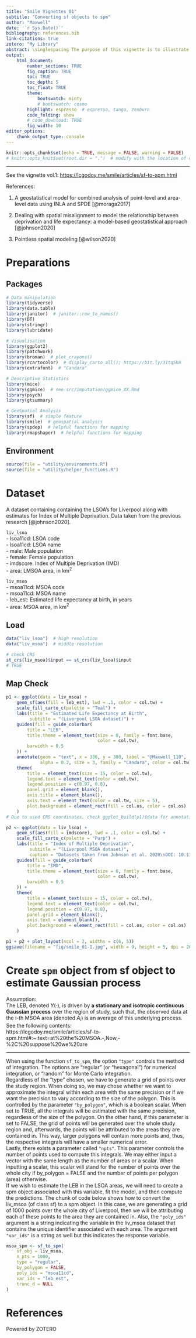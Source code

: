 ```yaml
---
title: "Smile Vignettes 01"
subtitle: "Converting sf objects to spm"
author: "Maxwell"
date: '`r Sys.Date()`'
bibliography: references.bib
link-citations: true
zotero: "My Library"
abstract: \singlespacing The purpose of this vignette is to illustrate how to convert sf objects to objects support by the smile package. Besides these two packages, we are going to use the ggplot2 package for the data visualization.
output: 
    html_document:
        number_sections: TRUE
        fig_caption: TRUE
        toc: TRUE
        toc_depth: 5
        toc_float: TRUE
        theme:
            bootswatch: minty
            # bootswatch: cosmo
        highlight: espresso  # espresso, tango, zenburn
        code_folding: show
        # code_download: TRUE
        fig_width: 10
editor_options: 
    chunk_output_type: console
---
```


```r
knitr::opts_chunk$set(echo = TRUE, message = FALSE, warning = FALSE)
# knitr::opts_knit$set(root.dir = ".")  # modify with the location of code
```

------------------------------------------------------------------------

See the vignette vol.1: <https://lcgodoy.me/smile/articles/sf-to-spm.html>

References:

1. A geostatistical model for combined analysis of point-level and area-level data using INLA and SPDE [@moraga2017]

2. Dealing with spatial misalignment to model the relationship between deprivation and life expectancy: a model-based geostatistical approach [@johnson2020]

3. Pointless spatial modeling [@wilson2020]

# Preparations {.tabset .tabset-fade .tabset-pills}
## Packages
```r
# Data manipulation
library(tidyverse)
library(data.table)
library(janitor)  # janitor::row_to_names()
library(DT)
library(stringr)
library(lubridate)

# Visualisation
library(ggplot2)
library(patchwork)
library(broman)  # plot_crayons()
library(rcartocolor)  # display_carto_all(); https://bit.ly/3Itq5kB
library(extrafont)  # "Candara"

# Descriptive Statistics
library(mice)
library(ggmice)  # see src/imputation/ggmice_XX.Rmd
library(psych)
library(gtsummary)

# GeoSpatial Analysis
library(sf)  # simple feature
library(smile)  # geospatial analysis
library(spdep)  # helpful functions for mapping
library(rmapshaper)  # helpful functions for mapping
```

## Environment
```r
source(file = "utility/environments.R")
source(file = "utility/helper_functions.R")
```

# Dataset {.tabset .tabset-fade .tabset-pills}

A dataset containing containing the LSOA's for Liverpool along with estimates for Index of Multiple Deprivation. Data taken from the previous research [@johnson2020].

`liv_lsoa`  
- lsoa11cd: LSOA code  
- lsoa11cd: LSOA name  
- male: Male population  
- female: Female population  
- imdscore: Index of Multiple Deprivation (IMD)  
- area: LMSOA area, in km$^2$  

`liv_msoa`  
- msoa11cd: MSOA code  
- msoa11cd: MSOA name  
- leb_est: Estimated life expectancy at birth, in years  
- area: MSOA area, in km$^2$  

## Load
```r
data("liv_lsoa")  # high resolution
data("liv_msoa")  # middle resolution

# check CRS
st_crs(liv_msoa)$input == st_crs(liv_lsoa)$input
# TRUE
```

## Map Check
```r
p1 <- ggplot(data = liv_msoa) + 
    geom_sf(aes(fill = leb_est), lwd = .1, color = col.tw) + 
    scale_fill_carto_c(palette = "Teal") + 
    labs(title = "Estimated Life Expectancy at Birth", 
         subtitle = "(Liverpool LSOA dataset)") + 
    guides(fill = guide_colorbar(
        title = "LEB", 
        title.theme = element_text(size = 8, family = font.base, 
                                   color = col.tw),
        barwidth = 0.5
    )) + 
    annotate(geom = "text", x = 336, y = 380, label = "@Maxwell_110",
             alpha = 0.2, size = 3, family = "Candara", color = col.tw) + 
    theme(
        title = element_text(size = 15, color = col.tw), 
        legend.text = element_text(color = col.tw), 
        legend.position = c(0.97, 0.8), 
        panel.grid = element_blank(), 
        axis.title = element_blank(), 
        axis.text = element_text(color = col.tw, size = 5), 
        plot.background = element_rect(fill = col.os, color = col.os)
    )
# Due to used CRS coordinates, check ggplot_build(p1)$data for annotation

p2 <- ggplot(data = liv_lsoa) + 
    geom_sf(aes(fill = imdscore), lwd = .1, color = col.tw) + 
    scale_fill_carto_c(palette = "Purp") + 
    labs(title = "Index of Multiple Deprivation", 
         subtitle = "(Liverpool MSOA dataset)", 
         caption = "Datasets taken from Johnson et al. 2020\nDOI: 10.1186/s12942-020-00200-w") + 
    guides(fill = guide_colorbar(
        title = "IMD", 
        title.theme = element_text(size = 8, family = font.base, 
                                   color = col.tw),
        barwidth = 0.5
    )) + 
    theme(
        title = element_text(size = 15, color = col.tw), 
        legend.text = element_text(color = col.tw), 
        legend.position = c(0.97, 0.8), 
        panel.grid = element_blank(), 
        axis.text = element_blank(), 
        plot.background = element_rect(fill = col.os, color = col.os)
    )

p1 + p2 + plot_layout(ncol = 2, widths = c(6, 5))
ggsave(filename = "fig/smile_01-1.jpg", width = 9, height = 5, dpi = 200)
```


# Create `spm` object from sf object to estimate Gaussian process

Assumption:  
The LEB, denoted $Y(\cdot)$, is driven by **a stationary and isotropic continuous Gaussian process** over the region of study, such that, the observed data at the i-th MSOA area (denoted $A_i$) is an average of this underlying process.  
See the following contents:  
https://lcgodoy.me/smile/articles/sf-to-spm.html#:~:text=at%20the%20MSOA.-,Now,-%2C%20suppose%20we%20are

***

When using the function `sf_to_spm`, the option `"type"` controls the method of integration. The options are "regular" (or "hexagonal") for numerical integration, or "random" for Monte Carlo integration.  
Regardless of the "type" chosen, we have to generate a grid of points over the study region. When doing so, we may chose whether we want to approximate the integral within each area with the same precision or if we want the precision to vary according to the size of the polygon. This is controlled by the parameter `"by_polygon"`, which is a boolean scalar. When set to TRUE, all the integrals will be estimated with the same precision, regardless of the size of the polygon. On the other hand, if this parameter is set to FALSE, the grid of points will be generated over the whole study region and, afterwards, the points will be attributed to the areas they are contained in. This way, larger polygons will contain more points and, thus, the respective integrals will have a smaller numerical error.  
Lastly, there exists a parameter called `"npts"`. This parameter controls the number of points used to compute this integrals. We may either input a vector with the same length as the number of areas or a scalar. When inputting a scalar, this scalar will stand for the number of points over the whole city if by_polygon = FALSE and the number of points per polygon (area) otherwise.  
If we wish to estimate the LEB in the LSOA areas, we will need to create a spm object associated with this variable, fit the model, and then compute the predictions. The chunk of code below shows how to convert the liv_msoa (of class sf) to a spm object. In this case, we are generating a grid of 1000 points over the whole city of Liverpool, then we will be attributing each of these points to the area they are contained in. Also, the `"poly_ids"` argument is a string indicating the variable in the liv_msoa dataset that contains the unique identifier associated with each area. The argument `"var_ids"` is a string as well but this indicates the response variable.

```r
msoa_spm <- sf_to_spm(
    sf_obj = liv_msoa, 
    n_pts = 1000, 
    type = "regular", 
    by_polygon = FALSE, 
    poly_ids = "msoa11cd", 
    var_ids = "leb_est", 
    trunc_d = NULL
)
```


# References

Powered by ZOTERO
